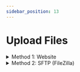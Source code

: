 ```yaml
---
sidebar_position: 13
---
```


# Upload Files

<details>

<summary>Method 1: Website</summary>

1\) Navigate to your server panel.\
2\) Navigate to the server you want to edit.

![](<../.gitbook/assets/image (12).png>)\
\
3\) Navigate to the files tab.

![](<../.gitbook/assets/image (14).png>)\
\
4\) Navigate to the root directory.

![](<../.gitbook/assets/image (42).png>)\
\
5\) Drag-And-Drop any files you want to add from your desktop computer.

</details>

<details>

<summary>Method 2: SFTP (FileZilla)</summary>

Download an FTP Client like [FileZilla](https://filezilla-project.org/download.php?platform=win64) if you haven't already done so.\
\
1\) Navigate to your server panel.\
2\) Navigate to the server you want to edit.

![](<../.gitbook/assets/image (12).png>)\
\
3\) Navigate to the settings tab.

![](<../.gitbook/assets/image (27).png>)\
\
4\) Input the information required:

![](<../.gitbook/assets/image (17).png>)\
\
Host: Shown in the settings tab.\
Username: Shown in the settings tab.\
Password: Your account password.\
Port: Your server's port.\
\
5\) Upload files to the FTP client, they will appear on your server.


>Whats My Password?
  
If you have logged in with Discord, Gmail or Github you will need to do a password reset to use SFTP.\
To do so follow [this guide](password-reset.mdx)

</details>
